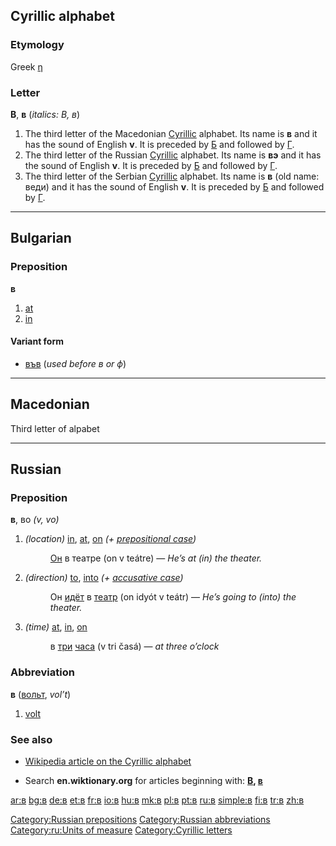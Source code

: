 {{see|Appendix:Variations of 'b'}}

{{rfc|Variant form unknown/invalid header}}
==Cyrillic alphabet==

===Etymology===
Greek [[η]]

===Letter===
'''В''', '''в''' (''italics: В, в'')

# The third letter of the Macedonian [[Cyrillic]] alphabet. Its name is '''в''' {{IPAchar|(vɛ)}} and it has the sound of English '''v'''. It is preceded by [[б|Б]] and followed by [[г|Г]].
# The third letter of the Russian [[Cyrillic]] alphabet. Its name is '''вэ''' {{IPAchar|(vɛ)}} and it has the sound of English '''v'''. It is preceded by [[б|Б]] and followed by [[г|Г]].
# The third letter of the Serbian [[Cyrillic]] alphabet. Its name is '''в''' {{IPAchar|(vɛ)}} (old name: веди) and it has the sound of English '''v'''. It is preceded by [[б|Б]] and followed by [[г|Г]].

----

==Bulgarian==

===Preposition===
'''в'''

# [[at]]
# [[in]]

====Variant form====
*[[във]] (''used before в or ф'')

----

==Macedonian==
Third letter of alpabet

----

==Russian==

===Preposition===
'''в''', во ''(v, vo)''

# ''(location)'' [[in]], [[at]], [[on]] ''(+ [[prepositional case]])''
#:[[Он]] в театре (on v teátre) — ''He’s at (in) the theater.''
# ''(direction)'' [[to]], [[into]] ''(+ [[accusative case]])''
#:Он [[идти|идёт]] в [[театр]] (on idyót v teátr) — ''He’s going to (into) the theater.''
# ''(time)'' [[at]], [[in]], [[on]]
#:в [[три]] [[час|часа]] (v tri časá) — ''at three o’clock''

===Abbreviation===
'''в''' ([[вольт]], ''vol’t'')

# [[volt]]

===See also===
*[[w:Cyrillic alphabet|Wikipedia article on the Cyrillic alphabet]]

*Search '''en.wiktionary.org''' for articles beginning with: '''[http://en.wiktionary.org/w/index.php?title=Special%3AAllpages&from=%D0%92&namespace=0 В], [http://en.wiktionary.org/w/index.php?title=Special%3AAllpages&from=%D0%B2&namespace=0 в]'''

[[Category:Russian prepositions]]
[[Category:Russian abbreviations]]
[[Category:ru:Units of measure]]
[[Category:Cyrillic letters]]

[[ar:в]]
[[bg:в]]
[[de:в]]
[[et:в]]
[[fr:в]]
[[io:в]]
[[hu:в]]
[[mk:в]]
[[pl:в]]
[[pt:в]]
[[ru:в]]
[[simple:в]]
[[fi:в]]
[[tr:в]]
[[zh:в]]